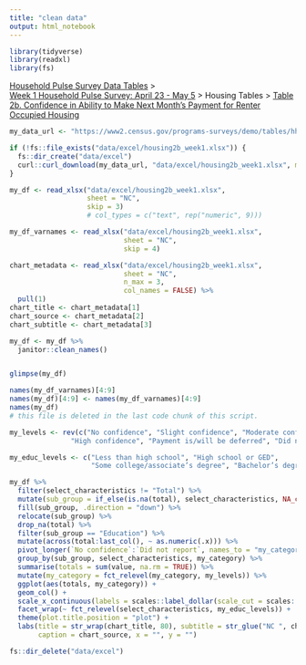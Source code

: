 ```yaml
---
title: "clean data"
output: html_notebook
---
```


```r
library(tidyverse)
library(readxl)
library(fs)
```

[Household Pulse Survey Data Tables]("https://www.census.gov/programs-surveys/household-pulse-survey/data.html") >   
[Week 1 Household Pulse Survey: April 23 - May 5]("https://www.census.gov/data/tables/2020/demo/hhp/hhp1.html") > Housing Tables > [Table 2b. Confidence in Ability to Make Next Month's Payment for Renter Occupied Housing]("https://www2.census.gov/programs-surveys/demo/tables/hhp/2020/wk1/housing2b_week1.xlsx")
  

```r
my_data_url <- "https://www2.census.gov/programs-surveys/demo/tables/hhp/2020/wk1/housing2b_week1.xlsx"

if (!fs::file_exists("data/excel/housing2b_week1.xlsx")) {
  fs::dir_create("data/excel")
  curl::curl_download(my_data_url, "data/excel/housing2b_week1.xlsx", mode = "wb")
}

my_df <- read_xlsx("data/excel/housing2b_week1.xlsx", 
                   sheet = "NC",
                   skip = 3)
                   # col_types = c("text", rep("numeric", 9)))

my_df_varnames <- read_xlsx("data/excel/housing2b_week1.xlsx", 
                            sheet = "NC",
                            skip = 4)

chart_metadata <- read_xlsx("data/excel/housing2b_week1.xlsx", 
                            sheet = "NC",
                            n_max = 3,
                            col_names = FALSE) %>% 
  pull(1)
chart_title <- chart_metadata[1]
chart_source <- chart_metadata[2]
chart_subtitle <- chart_metadata[3]

my_df <- my_df %>%
  janitor::clean_names()


glimpse(my_df)

names(my_df_varnames)[4:9]
names(my_df)[4:9] <- names(my_df_varnames)[4:9]  
names(my_df)
# this file is deleted in the last code chunk of this script.
```


```r
my_levels <- rev(c("No confidence",	"Slight confidence", "Moderate confidence", 
               "High confidence", "Payment is/will be deferred", "Did not report"))

my_educ_levels <- c("Less than high school", "High school or GED", 
                    "Some college/associate’s degree", "Bachelor’s degree or higher")

my_df %>% 
  filter(select_characteristics != "Total") %>% 
  mutate(sub_group = if_else(is.na(total), select_characteristics, NA_character_)) %>% 
  fill(sub_group, .direction = "down") %>% 
  relocate(sub_group) %>% 
  drop_na(total) %>% 
  filter(sub_group == "Education") %>% 
  mutate(across(total:last_col(), ~ as.numeric(.x))) %>% 
  pivot_longer(`No confidence`:`Did not report`, names_to = "my_category") %>%
  group_by(sub_group, select_characteristics, my_category) %>% 
  summarise(totals = sum(value, na.rm = TRUE)) %>% 
  mutate(my_category = fct_relevel(my_category, my_levels)) %>%
  ggplot(aes(totals, my_category)) +
  geom_col() +
  scale_x_continuous(labels = scales::label_dollar(scale_cut = scales::cut_short_scale())) +  
  facet_wrap(~ fct_relevel(select_characteristics, my_educ_levels)) +
  theme(plot.title.position = "plot") +
  labs(title = str_wrap(chart_title, 80), subtitle = str_glue("NC ", chart_subtitle),
       caption = chart_source, x = "", y = "")
```

```r
fs::dir_delete("data/excel")
```

